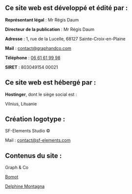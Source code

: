 ## Ce site web est développé et édité par :

**Représentant légal** : Mr Régis Daum

**Directeur de la publication** : Mr Régis Daum

**Adresse** : 1, rue de la Lucelle, 68127 Sainte-Croix-en-Plaine

**Mail** : [contact@graphandco.com](mailto:contact@graphandco.com)

**Téléphone** : [06 61 61 99 98](tel:0661619998)

**SIRET** : 803049154 00021

## Ce site web est hébergé par :

**Hostinger**, dont le siège social est :

Vilnius, Lituanie

## Création logotype :

SF-Elements Studio ©

Mail : [contact@sf-elements.com](mailto:contact@sf-elements.com)

## Contenus du site :

Graph & Co

[Bomot](https://bomot.fr)

[Delphine Montagna](mailto:delphine.montagna@gmail.com)
